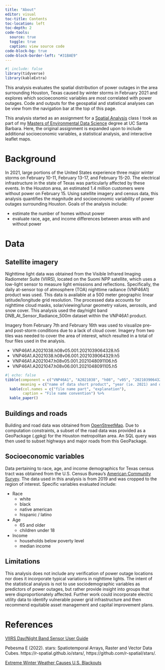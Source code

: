 ```yaml
---
title: "About"
editor: visual
toc-title: Contents
toc-location: left
toc-depth: 2
code-tools: 
  source: true
  toggle: true
  caption: view source code
code-block-bg: true
code-block-border-left: "#31BAE9"
---
```

```r
#| include: false
library(tidyverse)
library(kableExtra)
```

This analysis evaluates the spatial distribution of power outages in the area surrounding Houston, Texas caused by winter storms in February 2021 and explores which socioeconomic variables are most correlated with power outages. Code and outputs for the geospatial and statistical analyses can be view from the navigation bar at the top of this page.

:::{.callout-note}
This analysis started as an assignment for a [Spatial Analysis](https://jamesfrew.github.io/EDS_223_spatial_analysis/assignments/2/HW2.html) class I took as part of my [Masters of Environmental Data Science](https://ucsb-meds.github.io/) degree at UC Santa Barbara. Here, the original assignment is expanded upon to include additional socioeconomic variables, a statistical analysis, and interactive leaflet maps.
:::

# Background
In 2021, large portions of the United States experience three major winter storms on February 10-11, February 13-17, and February 15-20. The electrical infrastructure in the state of Texas was particularly affected by these events. In the Houston area, an estimated 1.4 million customers were without power on February 15. Using satellite imagery and census data, this analysis quantifies the magnitude and socioeconomic variability of power outages surrounding Houston. Goals of the analysis include:

- estimate the number of homes without power
- evaluate race, age, and income differences between areas with and without power

# Data
## Satellite imagery

Nighttime light data was obtained from the Visible Infrared Imaging Radiometer Suite (VIIRS), located on the Suomi NPP satellite, which uses a low-light sensor to measure light emissions and reflections. Specifically, the daily at-sensor top of atmosphere (TOA) nighttime radiance (VNP46A1) product was used. This data is available at a 500 meter geographic linear latitude/longitude grid resolution. The processed data accounts for nighttime cloud masks, solar/viewing/lunar geometry values, aerosols, and snow cover. This analysis used the day/night band DNB_At_Sensor_Radiance_500m dataset within the VNP46A1 product.

Imagery from February 7th and February 16th was used to visualize pre- and post-storm conditions due to a lack of cloud cover. Imagery from two tiles was needed to cover the area of interest, which resulted in a total of four files used in the analysis.

- VNP46A1.A2021038.h08v05.001.2021039064328.h5
- VNP46A1.A2021038.h08v06.001.2021039064329.h5
- VNP46A1.A2021047.h08v05.001.2021048091106.h5
- VNP46A1.A2021047.h08v06.001.2021048091105.h5

```r
#| echo: false
tibble(component = c("VNP46A1", "A2021038", "h08", "v05", "2021039064328", "h5"),
       meaning = c("name of data short product", "year (ie. 2021) and day of year (ie. 038) that the imagery was acquired", "horizontal tile number 8", "vertical tile number 5", "year (2021), day of year (039), and time (06:43:28 UTC) that the file contents were generated", "file extension: HDF-EOS5 (hierarchical data format - earth observing system)")) %>% 
  kable(col.names = c("file name part", "explanation"),
        caption = "File name convention") %>% 
  kable_paper()
```
 

## Buildings and roads

Building and road data was obtained from [OpenStreetMap](https://www.openstreetmap.org/#map=5/38.007/-95.844). Due to computation constraints, a subset of the road data was provided as a GeoPackage (.gpkg) for the Houston metropolitan area. An SQL query was then used to subset highways and major roads from this GeoPackage.

## Socioeconomic variables

Data pertaining to race, age, and income demographics for Texas census tract was obtained from the U.S. Census Bureau's [American Community Survey](https://www.census.gov/programs-surveys/acs). The data used in this analysis is from 2019 and was cropped to the region of interest. Specific variables evaluated include:

- Race
  - white
  - black
  - native american
  - hispanic / latino
- Age
  - 65 and older
  - children under 18
- Income
  - households below poverty level
  - median income

## Limitations
This analysis does not include any verification of power outage locations nor does it incorporate typical variations in nighttime lights. The intent of the statistical analysis is not to use sociodemographic variables as predictors of power outages, but rather provide insight into groups that were disproportionately affected. Further work could incorporate electric utility data to identify vulnerable power grid infrastructure and then recommend equitable asset management and capital improvement plans.

# References

[VIIRS Day/Night Band Sensor User Guide](https://viirsland.gsfc.nasa.gov/PDF/VIIRS_BlackMarble_UserGuide.pdf)

Pebesma E (2022). stars: Spatiotemporal Arrays, Raster and Vector Data Cubes. https://r-spatial.github.io/stars/, https://github.com/r-spatial/stars/.

[Extreme Winter Weather Causes U.S. Blackouts](https://earthobservatory.nasa.gov/images/147941/extreme-winter-weather-causes-us-blackouts)
